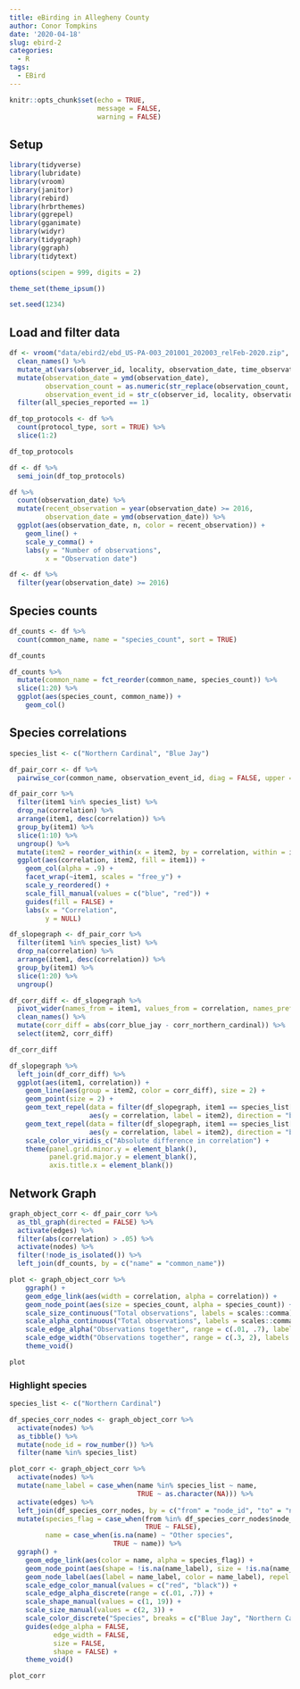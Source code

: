 ```yaml
---
title: eBirding in Allegheny County 
author: Conor Tompkins
date: '2020-04-18'
slug: ebird-2
categories:
  - R
tags:
  - EBird
---
```


```r
knitr::opts_chunk$set(echo = TRUE,
                      message = FALSE,
                      warning = FALSE)
```

## Setup

```r
library(tidyverse)
library(lubridate)
library(vroom)
library(janitor)
library(rebird)
library(hrbrthemes)
library(ggrepel)
library(gganimate)
library(widyr)
library(tidygraph)
library(ggraph)
library(tidytext)

options(scipen = 999, digits = 2)

theme_set(theme_ipsum())

set.seed(1234)
```

## Load and filter data

```r
df <- vroom("data/ebird2/ebd_US-PA-003_201001_202003_relFeb-2020.zip", delim = "\t") %>% 
  clean_names() %>% 
  mutate_at(vars(observer_id, locality, observation_date, time_observations_started, protocol_type), str_replace_na, "NA") %>% 
  mutate(observation_date = ymd(observation_date),
         observation_count = as.numeric(str_replace(observation_count, "X", as.character(NA))),
         observation_event_id = str_c(observer_id, locality, observation_date, time_observations_started)) %>% 
  filter(all_species_reported == 1)
```


```r
df_top_protocols <- df %>% 
  count(protocol_type, sort = TRUE) %>% 
  slice(1:2)

df_top_protocols
```

```r
df <- df %>% 
  semi_join(df_top_protocols)
```

```r
df %>% 
  count(observation_date) %>% 
  mutate(recent_observation = year(observation_date) >= 2016,
         observation_date = ymd(observation_date)) %>% 
  ggplot(aes(observation_date, n, color = recent_observation)) +
    geom_line() +
    scale_y_comma() +
    labs(y = "Number of observations",
         x = "Observation date")
```

```r
df <- df %>% 
  filter(year(observation_date) >= 2016)
```

## Species counts

```r
df_counts <- df %>% 
  count(common_name, name = "species_count", sort = TRUE)

df_counts
```

```r
df_counts %>% 
  mutate(common_name = fct_reorder(common_name, species_count)) %>% 
  slice(1:20) %>% 
  ggplot(aes(species_count, common_name)) +
    geom_col()
```

## Species correlations

```r
species_list <- c("Northern Cardinal", "Blue Jay")
```

```r
df_pair_corr <- df %>% 
  pairwise_cor(common_name, observation_event_id, diag = FALSE, upper = FALSE)
```

```r
df_pair_corr %>% 
  filter(item1 %in% species_list) %>% 
  drop_na(correlation) %>% 
  arrange(item1, desc(correlation)) %>% 
  group_by(item1) %>% 
  slice(1:10) %>% 
  ungroup() %>% 
  mutate(item2 = reorder_within(x = item2, by = correlation, within = item1)) %>% 
  ggplot(aes(correlation, item2, fill = item1)) +
    geom_col(alpha = .9) +
    facet_wrap(~item1, scales = "free_y") +
    scale_y_reordered() +
    scale_fill_manual(values = c("blue", "red")) +
    guides(fill = FALSE) +
    labs(x = "Correlation",
         y = NULL)
```

```r
df_slopegraph <- df_pair_corr %>% 
  filter(item1 %in% species_list) %>% 
  drop_na(correlation) %>% 
  arrange(item1, desc(correlation)) %>% 
  group_by(item1) %>% 
  slice(1:20) %>% 
  ungroup()
```

```r
df_corr_diff <- df_slopegraph %>% 
  pivot_wider(names_from = item1, values_from = correlation, names_prefix = "corr_") %>% 
  clean_names() %>% 
  mutate(corr_diff = abs(corr_blue_jay - corr_northern_cardinal)) %>% 
  select(item2, corr_diff)

df_corr_diff
```

```r
df_slopegraph %>% 
  left_join(df_corr_diff) %>% 
  ggplot(aes(item1, correlation)) +
    geom_line(aes(group = item2, color = corr_diff), size = 2) +
    geom_point(size = 2) +
    geom_text_repel(data = filter(df_slopegraph, item1 == species_list[2]),
                    aes(y = correlation, label = item2), direction = "both", nudge_x = -.3, segment.alpha = .2) +
    geom_text_repel(data = filter(df_slopegraph, item1 == species_list[1]),
                    aes(y = correlation, label = item2), direction = "both", nudge_x = .3, segment.alpha = .2) +
    scale_color_viridis_c("Absolute difference in correlation") +
    theme(panel.grid.minor.y = element_blank(),
          panel.grid.major.y = element_blank(),
          axis.title.x = element_blank())
```

## Network Graph
```r
graph_object_corr <- df_pair_corr %>% 
  as_tbl_graph(directed = FALSE) %>% 
  activate(edges) %>% 
  filter(abs(correlation) > .05) %>% 
  activate(nodes) %>% 
  filter(!node_is_isolated()) %>% 
  left_join(df_counts, by = c("name" = "common_name"))
```

```r
plot <- graph_object_corr %>% 
    ggraph() +
    geom_edge_link(aes(width = correlation, alpha = correlation)) +
    geom_node_point(aes(size = species_count, alpha = species_count)) +
    scale_size_continuous("Total observations", labels = scales::comma) +
    scale_alpha_continuous("Total observations", labels = scales::comma) +
    scale_edge_alpha("Observations together", range = c(.01, .7), labels = scales::comma) +
    scale_edge_width("Observations together", range = c(.3, 2), labels = scales::comma) +
    theme_void()

plot
```

### Highlight species

```r
species_list <- c("Northern Cardinal")

df_species_corr_nodes <- graph_object_corr %>% 
  activate(nodes) %>% 
  as_tibble() %>% 
  mutate(node_id = row_number()) %>% 
  filter(name %in% species_list)
```

```r
plot_corr <- graph_object_corr %>% 
  activate(nodes) %>% 
  mutate(name_label = case_when(name %in% species_list ~ name,
                                TRUE ~ as.character(NA))) %>% 
  activate(edges) %>% 
  left_join(df_species_corr_nodes, by = c("from" = "node_id", "to" = "node_id")) %>% 
  mutate(species_flag = case_when(from %in% df_species_corr_nodes$node_id | to %in% df_species_corr_nodes$node_id ~ TRUE,
                                  TRUE ~ FALSE),
         name = case_when(is.na(name) ~ "Other species",
                          TRUE ~ name)) %>%
  ggraph() +
    geom_edge_link(aes(color = name, alpha = species_flag)) +
    geom_node_point(aes(shape = !is.na(name_label), size = !is.na(name_label), color = name_label)) +
    geom_node_label(aes(label = name_label, color = name_label), repel =  TRUE) +
    scale_edge_color_manual(values = c("red", "black")) +
    scale_edge_alpha_discrete(range = c(.01, .7)) +
    scale_shape_manual(values = c(1, 19)) +
    scale_size_manual(values = c(2, 3)) +
    scale_color_discrete("Species", breaks = c("Blue Jay", "Northern Cardinal", "Other species")) +
    guides(edge_alpha = FALSE,
           edge_width = FALSE,
           size = FALSE,
           shape = FALSE) +
    theme_void()

plot_corr
```
